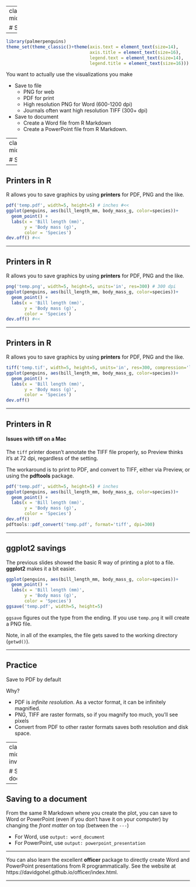 
---
class: middle,center,inverse

# Saving your work

---


```r
library(palmerpenguins)
theme_set(theme_classic()+theme(axis.text = element_text(size=14),
                                axis.title = element_text(size=16),
                                legend.text = element_text(size=14),
                                legend.title = element_text(size=16)))
```


You want to actually use the visualizations you make

+ Save to file
    - PNG for web
    - PDF for print
    - High resolution PNG for Word (600-1200 dpi)
    - Journals often want high resolution TIFF (300+ dpi)
+ Save to document
    - Create a Word file from R Markdown
    - Create a PowerPoint file from R Markdown.
    
---
class: middle,center

# Save to file

---

## Printers in R

R allows you to save graphics by using **printers** for PDF, PNG and the like.

```r
pdf('temp.pdf', width=5, height=5) # inches #<<
ggplot(penguins, aes(bill_length_mm, body_mass_g, color=species))+
  geom_point() + 
  labs(x = 'Bill length (mm)',
       y = 'Body mass (g)', 
       color = 'Species')
dev.off() #<<
```

---

## Printers in R

R allows you to save graphics by using **printers** for PDF, PNG and the like.

```r
png('temp.png', width=5, height=5, units='in', res=300) # 300 dpi
ggplot(penguins, aes(bill_length_mm, body_mass_g, color=species))+
  geom_point() + 
  labs(x = 'Bill length (mm)',
       y = 'Body mass (g)', 
       color = 'Species')
dev.off() #<<
```

---

## Printers in R

R allows you to save graphics by using **printers** for PDF, PNG and the like.

```r
tiff('temp.tif', width=5, height=5, units='in', res=300, compression='lzw') # 300 dpi
ggplot(penguins, aes(bill_length_mm, body_mass_g, color=species))+
  geom_point() + 
  labs(x = 'Bill length (mm)',
       y = 'Body mass (g)', 
       color = 'Species')
dev.off() 
```

---

## Printers in R

#### Issues with tiff on a Mac

The `tiff` printer doesn't annotate the TIFF file properly, so Preview thinks it's at 72 dpi, regardless
of the setting.

The workaround is to print to PDF, and convert to TIFF, either via Preview, or using the **pdftools** package.

```r
pdf('temp.pdf', width=5, height=5) # inches
ggplot(penguins, aes(bill_length_mm, body_mass_g, color=species))+
  geom_point() + 
  labs(x = 'Bill length (mm)',
       y = 'Body mass (g)', 
       color = 'Species')
dev.off() 
pdftools::pdf_convert('temp.pdf', format='tiff', dpi=300)
```

---

## ggplot2 savings

The previous slides showed the basic R way of printing a plot to a file. **ggplot2** makes it a bit easier.

```r
ggplot(penguins, aes(bill_length_mm, body_mass_g, color=species))+
  geom_point() + 
  labs(x = 'Bill length (mm)',
       y = 'Body mass (g)', 
       color = 'Species')
ggsave('temp.pdf', width=5, height=5)
```

`ggsave` figures out the type from the ending. If you use `temp.png` it will create a PNG file. 

Note, in all of the examples, the file gets saved to the working directory (`getwd()`). 

---

## Practice

Save to PDF by default

Why?

+ PDF is _infinite resolution_. As a vector format, it can be infinitely magnified.
+ PNG, TIFF are raster formats, so if you magnify too much, you'll see pixels
+ Convert from PDF to other raster formats saves both resolution and disk space.

---
class: middle, inverse

# Save to document

---

## Saving to a document

From the same R Markdown where you create the plot, you can save to Word or PowerPoint (even if you 
don't have it on your computer) by changing the _front matter_ on top (between the `---`)

+ For Word, use `output: word_document`
+ For PowerPoint, use `output: powerpoint_presentation`


----

You can also learn the excellent **officer** package to directly create Word and PowerPoint
presentations from R programmatically. See the website at https://davidgohel.github.io/officer/index.html.

--- 
